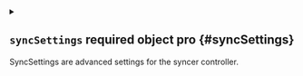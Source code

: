 
<details className="config-field" data-expandable="true">
<summary>

## `syncSettings` <span className="config-field-required" data-required="false">required</span> <span className="config-field-type">object</span> <span className="config-field-default"></span> <span className="config-field-enum"></span> <span data-pro="false" className="config-field-pro">pro</span> {#syncSettings}

SyncSettings are advanced settings for the syncer controller.

</summary>




<details className="config-field" data-expandable="false" open>
<summary>

### `disableSync` <span className="config-field-required" data-required="false">required</span> <span className="config-field-type">boolean</span> <span className="config-field-default">false</span> <span className="config-field-enum"></span> <span data-pro="false" className="config-field-pro">pro</span> {#syncSettings-disableSync}

DisableSync will not sync any resources and disable most control plane functionality.

</summary>



</details>



<details className="config-field" data-expandable="false" open>
<summary>

### `rewriteKubernetesService` <span className="config-field-required" data-required="false">required</span> <span className="config-field-type">boolean</span> <span className="config-field-default">false</span> <span className="config-field-enum"></span> <span data-pro="false" className="config-field-pro">pro</span> {#syncSettings-rewriteKubernetesService}

RewriteKubernetesService will rewrite the Kubernetes service to point to the vCluster service if disableSync is enabled

</summary>



</details>



<details className="config-field" data-expandable="false" open>
<summary>

### `targetNamespace` <span className="config-field-required" data-required="false">required</span> <span className="config-field-type">string</span> <span className="config-field-default"></span> <span className="config-field-enum"></span> <span data-pro="false" className="config-field-pro">pro</span> {#syncSettings-targetNamespace}

TargetNamespace is the namespace where the workloads should get synced to.

</summary>



</details>



<details className="config-field" data-expandable="false" open>
<summary>

### `setOwner` <span className="config-field-required" data-required="false">required</span> <span className="config-field-type">boolean</span> <span className="config-field-default">true</span> <span className="config-field-enum"></span> <span data-pro="false" className="config-field-pro">pro</span> {#syncSettings-setOwner}

SetOwner specifies if vCluster should set an owner reference on the synced objects to the vCluster service. This allows for easy garbage collection.

</summary>



</details>



<details className="config-field" data-expandable="false" open>
<summary>

### `hostMetricsBindAddress` <span className="config-field-required" data-required="false">required</span> <span className="config-field-type">string</span> <span className="config-field-default"></span> <span className="config-field-enum"></span> <span data-pro="false" className="config-field-pro">pro</span> {#syncSettings-hostMetricsBindAddress}

HostMetricsBindAddress is the bind address for the local manager

</summary>



</details>



<details className="config-field" data-expandable="false" open>
<summary>

### `virtualMetricsBindAddress` <span className="config-field-required" data-required="false">required</span> <span className="config-field-type">string</span> <span className="config-field-default"></span> <span className="config-field-enum"></span> <span data-pro="false" className="config-field-pro">pro</span> {#syncSettings-virtualMetricsBindAddress}

VirtualMetricsBindAddress is the bind address for the virtual manager

</summary>



</details>


</details>
